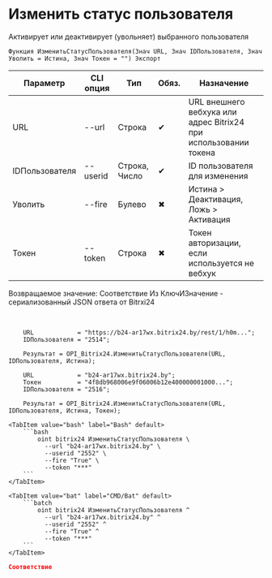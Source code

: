 ﻿---
sidebar_position: 5
description: Изменить статус пользователя и другие функции для работы с Bitrix24 в Открытом пакете интеграций - бесплатной open-source библиотеке интеграций для 1С:Предприятие 8, OneScript и CLI
keywords: [1C, 1С, 1С:Предприятие, 1С:Предприятие 8.3, API, Интеграция, Сервисы, Обмен, OneScript, CLI, Bitrix24]
---


# Изменить статус пользователя
 Активирует или деактивирует (увольняет) выбранного пользователя



`Функция ИзменитьСтатусПользователя(Знач URL, Знач IDПользователя, Знач Уволить = Истина, Знач Токен = "") Экспорт`

  | Параметр | CLI опция | Тип | Обяз. | Назначение |
  |-|-|-|-|-|
  | URL | --url | Строка | &#x2714; | URL внешнего вебхука или адрес Bitrix24 при использовании токена |
  | IDПользователя | --userid | Строка, Число | &#x2714; | ID пользователя для изменения |
  | Уволить | --fire | Булево | &#x2716; | Истина > Деактивация, Ложь > Активация |
  | Токен | --token | Строка | &#x2716; | Токен авторизации, если используется не вебхук |

  
  Возвращаемое значение:   Соответствие Из КлючИЗначение - сериализованный JSON ответа от Bitrxi24

<br/>




```bsl title="Пример использования для 1С:Предприятие/OneScript"
    URL            = "https://b24-ar17wx.bitrix24.by/rest/1/h0m...";
    IDПользователя = "2514";

    Результат = OPI_Bitrix24.ИзменитьСтатусПользователя(URL, IDПользователя, Истина);

    URL            = "b24-ar17wx.bitrix24.by";
    Токен          = "4f8db968006e9f06006b12e400000001000...";
    IDПользователя = "2516";

    Результат = OPI_Bitrix24.ИзменитьСтатусПользователя(URL, IDПользователя, Истина, Токен);
```
    

 <Tabs>
  
    <TabItem value="bash" label="Bash" default>
        ```bash
            oint bitrix24 ИзменитьСтатусПользователя \
              --url "b24-ar17wx.bitrix24.by" \
              --userid "2552" \
              --fire "True" \
              --token "***"
        ```
    </TabItem>
  
    <TabItem value="bat" label="CMD/Bat" default>
        ```batch
            oint bitrix24 ИзменитьСтатусПользователя ^
              --url "b24-ar17wx.bitrix24.by" ^
              --userid "2552" ^
              --fire "True" ^
              --token "***"
        ```
    </TabItem>
</Tabs>


```json title="Результат"
Соответствие
```
